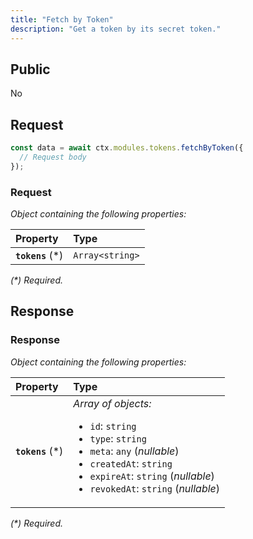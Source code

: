 ```yaml
---
title: "Fetch by Token"
description: "Get a token by its secret token."
---
```


## Public

No

## Request


<RequestExample>

```typescript OpenGB Script
const data = await ctx.modules.tokens.fetchByToken({
  // Request body
});
```


</RequestExample>




### Request

_Object containing the following properties:_

| Property          | Type            |
| :---------------- | :-------------- |
| **`tokens`** (\*) | `Array<string>` |

_(\*) Required._


## Response



### Response

_Object containing the following properties:_

| Property          | Type                                                                                                                                                                                                                                     |
| :---------------- | :--------------------------------------------------------------------------------------------------------------------------------------------------------------------------------------------------------------------------------------- |
| **`tokens`** (\*) | _Array of objects:_<br /><ul><li>`id`: `string`</li><li>`type`: `string`</li><li>`meta`: `any` (_nullable_)</li><li>`createdAt`: `string`</li><li>`expireAt`: `string` (_nullable_)</li><li>`revokedAt`: `string` (_nullable_)</li></ul> |

_(\*) Required._

